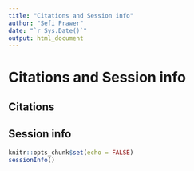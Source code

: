 ```yaml
---
title: "Citations and Session info"
author: "Sefi Prawer"
date: "`r Sys.Date()`"
output: html_document
---
```


# Citations and Session info

## Citations

## Session info

```r
knitr::opts_chunk$set(echo = FALSE)
sessionInfo()
```
